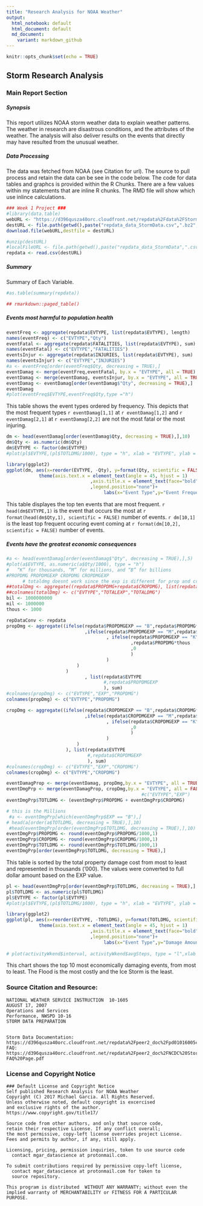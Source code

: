 ```yaml
---
title: "Research Analysis for NOAA Weather"
output:
  html_notebook: default
  html_document: default
  md_document:
    variant: markdown_github
---
```



```r
knitr::opts_chunk$set(echo = TRUE)
```

## Storm Research Analysis {.tabset .tabset-fade .tabset-pills}

### Main Report Section

##### Synopsis 
This report utilizes NOAA storm weather data to explain weather patterns. The weather in research are disastrous conditions, and the attributes of the weather. The analysis will also deliver results on the events that directly may have resulted from the unusual weather. 

##### Data Processing

The data was fetched from NOAA (see Citation for url). The source to pull process and retain the data can be see in the code below. The code for data tables and graphcs is provided within the R Chunks. There are a few values within my statements that are inline R chunks. The RMD file will show which use inlince calculations.

```r
### Week 1 Project ###
#library(data.table)
webURL <- "https://d396qusza40orc.cloudfront.net/repdata%2Fdata%2FStormData.csv.bz2"
destURL <- file.path(getwd(),paste("repdata_data_StormData.csv",".bz2",sep = ""))
download.file(webURL,destfile = destURL)

#unzip(destURL)
#localFileURL <- file.path(getwd(),paste("repdata_data_StormData",".csv",sep = ""))
repdata <- read.csv(destURL)
```

##### Summary

Summary of Each Variable.

```r
#as.table(summary(repdata))

## rmarkdown::paged_table()
```

##### Events most harmful to population health

```r
eventFreq <- aggregate(repdata$EVTYPE, list(repdata$EVTYPE), length)
names(eventFreq) <- c("EVTYPE","Qty")
eventFatal <- aggregate(repdata$FATALITIES, list(repdata$EVTYPE), sum)
names(eventFatal) <- c("EVTYPE","FATALITIES")
eventsInjur <- aggregate(repdata$INJURIES, list(repdata$EVTYPE), sum)
names(eventsInjur) <- c("EVTYPE","INJURIES")
#a <- eventFreq[order(eventFreq$Qty, decreasing = TRUE),]
eventDamag <- merge(eventFreq,eventFatal, by.x = "EVTYPE", all = TRUE)
eventDamag <- merge(eventDamag, eventsInjur, by.x = "EVTYPE", all = TRUE)
eventDamag <- eventDamag[order(eventDamag$"Qty", decreasing = TRUE),]
eventDamag
#plot(eventFreq$EVTYPE,eventFreq$Qty,type ="h")
```
This table shows the event types ordered by frequency. This depicts that the most frequent types `r eventDamag[1,1]` at `r eventDamag[1,2]` and `r eventDamag[2,1]` at `r eventDamag[2,2]` are not the most fatal or the most injuring.  


```r
dm <- head(eventDamag[order(eventDamag$Qty, decreasing = TRUE),],10)
dm$Qty <- as.numeric(dm$Qty)
dm$EVTYPE <- factor(dm$EVTYPE)
#plot(pl$EVTYPE,(pl$TOTLDMG/1000), type = "h", xlab = "EVTYPE", ylab = "Total Damage Amount")

library(ggplot2)
ggplot(dm, aes(x=reorder(EVTYPE, -Qty), y=format(Qty, scientific = FALSE), group=1)) + geom_bar(stat = "identity", fill = "#0099FF")+ 
            theme(axis.text.x = element_text(angle = 45, hjust = 1)
                               ,axis.title.x = element_text(face="bold", size=12)
                               ,legend.position="none")+
                                    labs(x="Event Type",y="Event Frequency") 
```
This table displayes the top ten events that are most frequent. `r head(dm$EVTYPE,1)` is the event that occurs the most at `r format(head(dm$Qty,1), scientific = FALSE)` number of events. `r dm[10,1]` is the least top frequent occuring event coming at `r format(dm[10,2], scientific = FALSE)` number of events.




#####  Events have the greatest economic consequences


```r
#a <- head(eventDamag[order(eventDamag$"Qty", decreasing = TRUE),],5)
#plot(a$EVTYPE, as.numeric(a$Qty/1000), type = "h")
#   “K” for thousands, “M” for millions, and “B” for billions
#PROPDMG PROPDMGEXP CROPDMG CROPDMGEXP
      # totaldmg doesnt work since the exp is different for prop and crop
##totalDmg <- aggregate((repdata$PROPDMG+repdata$CROPDMG), list(repdata$EVTYPE,repdata$PROPDMGEXP), sum)
##colnames(totalDmg) <- c("EVTYPE","TOTALEXP","TOTALDMG")
bil <- 1000000000
mil <- 1000000
thous <- 1000

repDataConv <- repdata
propDmg <- aggregate((ifelse(repdata$PROPDMGEXP == "B",repdata$PROPDMG*bil
                             ,ifelse(repdata$PROPDMGEXP == "M",repdata$PROPDMG*mil
                                     , ifelse(repdata$PROPDMGEXP == "K"
                                              ,repdata$PROPDMG*thous
                                              ,0
                                              )
                                     )
                          )
                      )
                             , list(repdata$EVTYPE
                                    #,repdata$PROPDMGEXP
                                    ), sum)
#colnames(propDmg) <- c("EVTYPE","EXP","PROPDMG")
colnames(propDmg) <- c("EVTYPE","PROPDMG")

cropDmg <- aggregate((ifelse(repdata$CROPDMGEXP == "B",repdata$CROPDMG*bil
                             ,ifelse(repdata$CROPDMGEXP == "M",repdata$CROPDMG*mil
                                     , ifelse(repdata$CROPDMGEXP == "K",repdata$CROPDMG*thous
                                              ,0
                                              )
                                     )
                          )
                      ), list(repdata$EVTYPE
                              #,repdata$CROPDMGEXP
                              ), sum)
#colnames(cropDmg) <- c("EVTYPE","EXP","CROPDMG")
colnames(cropDmg) <- c("EVTYPE","CROPDMG")

eventDamagProp <- merge(eventDamag, propDmg,by.x = "EVTYPE", all = TRUE)
eventDmgPrp <- merge(eventDamagProp, cropDmg,by.x = "EVTYPE", all = FALSE)
                                                  #c("EVTYPE","EXP")
eventDmgPrp$TOTLDMG <- (eventDmgPrp$PROPDMG + eventDmgPrp$CROPDMG)

# this is the Millions
 #a <- eventDmgPrp[which(eventDmgPrp$EXP == "B"),]
# head(a[order(a$TOTLDMG, decreasing = TRUE),],10)
 #head(eventDmgPrp[order(eventDmgPrp$TOTLDMG, decreasing = TRUE),],10)
eventDmgPrp$PROPDMG <- round(eventDmgPrp$PROPDMG/1000,1)
eventDmgPrp$CROPDMG <- round(eventDmgPrp$CROPDMG/1000,1)
eventDmgPrp$TOTLDMG <- round(eventDmgPrp$TOTLDMG/1000,1)
eventDmgPrp[order(eventDmgPrp$TOTLDMG, decreasing = TRUE),]
```
This table is sorted by the total property damage cost from most to least and represented in thousands ('000). The values were converted to full dollar amount based on the EXP value.



```r
pl <- head(eventDmgPrp[order(eventDmgPrp$TOTLDMG, decreasing = TRUE),],10)
pl$TOTLDMG <- as.numeric(pl$TOTLDMG)
pl$EVTYPE <- factor(pl$EVTYPE)
#plot(pl$EVTYPE,(pl$TOTLDMG/1000), type = "h", xlab = "EVTYPE", ylab = "Total Damage Amount")

library(ggplot2)
ggplot(pl, aes(x=reorder(EVTYPE, -TOTLDMG), y=format(TOTLDMG, scientific = FALSE), group=1)) + geom_bar(stat = "identity", fill = "#0099FF")+ 
            theme(axis.text.x = element_text(angle = 45, hjust = 1)
                               ,axis.title.x = element_text(face="bold", size=12)
                               ,legend.position="none")+
                                    labs(x="Event Type",y="Damage Amount (000's)") 
                                    
# plot(activityWkend$interval, activityWkend$avgSteps, type = "l",xlab = "interval", ylab = "WkEnd Avg Steps")
```
This chart shows the top 10 most economically damaging events, from most to least. The Flood is the most costly and the Ice Storm is the least.








### Source Citation and Resource:
    NATIONAL WEATHER SERVICE INSTRUCTION  10-1605 
    AUGUST 17, 2007 
    Operations and Services 
    Performance, NWSPD 10-16
    STORM DATA PREPARATION


    Storm Data Documentation: https://d396qusza40orc.cloudfront.net/repdata%2Fpeer2_doc%2Fpd01016005curr.pdf
    FAQ: https://d396qusza40orc.cloudfront.net/repdata%2Fpeer2_doc%2FNCDC%20Storm%20Events-FAQ%20Page.pdf
    

    
### License and Copyright Notice
    ### Default License and Copyright Notice
    Self published Research Analysis for NOAA Weather
    Copyright (C) 2017 Michael Garcia. All Rights Reserved.
    Unless otherwise noted, default copyright is excercised
    and exclusive rights of the author. 
    https://www.copyright.gov/title17/
    
    Source code from other authors, and only that source code,
    retain their respective License. If any conflict overall;
    the most permissive, copy-left license overrides project License.
    Fees and permits by author, if any, still apply.
    
    Licensing, pricing, permission inquiries, token to use source code 
      contact mgar_datascience at protonmail.com.
    
    To submit contributions required by permissive copy-left license,
      contact mgar_datascience at protonmail.com for token to 
      source repository.

    This program is distributed  WITHOUT ANY WARRANTY; without even the 
    implied warranty of MERCHANTABILITY or FITNESS FOR A PARTICULAR 
    PURPOSE.  
    
##
